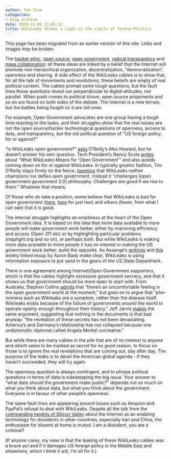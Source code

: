 ```yaml
---
author: Tom Slee
categories:
- blog archive
date: 2010-12-05 21:05:12
title: WikiLeaks Shines a Light on the Limits of Techno-Politics
---
```


::: {.callout-note}

This page has been migrated from an earlier version of this site. 
Links and images may be broken.

:::



				

The [hacker ethic](http://en.wikipedia.org/wiki/Hacker_ethic), [open source](http://en.wikipedia.org/wiki/Open_source_movement), [open government](http://en.wikipedia.org/wiki/Open_government), [radical transparency](http://www.wired.com/wired/archive/15.04/wired40_ceo.html) and [mass collaboration](http://en.wikipedia.org/wiki/Mass_collaboration): all these ideas are linked by a belief that the Internet will promote  non-hierarchical organization, decentralization, “democratization”,  openness and sharing. A  side effect of the WikiLeaks cables is to show  that, for all the talk of movements and revolutions, these beliefs are  empty of real political content. The cables prompt some tough questions,  but the fault lines those questions reveal run perpendicular to digital  attitudes, not parallel. When push comes to political shove, open  source proponents and so on are found on both sides of the debate. The  Internet is a new terrain, but the battles being fought on it are old  ones.  
  
For  example, Open Government advocates are one group having a tough time  reacting to the leaks, and their struggles show that the real issues are  not the open source/hacker technological questions of openness, access  to data, and transparency, but the old political question of “US foreign  policy, for or against?”  
  
“Is WikiLeaks open government?” [asks](http://gov20.govfresh.com/is-wikileaks-open-government/) O’Reilly’s Alex Howard, but he doesn’t answer his own question. Tech President’s Nancy Scola [writes](http://techpresident.com/blog-entry/what-wikileaks-means-open-government) about “What WikiLeaks Means for ‘Open Government’” and also avoids  coming down on for or against WikiLeaks. In typically gnomic fashion,  Tim O’Reilly stays firmly on the fence, [tweeting](http://twitter.com/#%21/timoreilly/status/8943982939738113) that WikiLeaks neither champions nor defies open government, instead it  “*challenges* [open government government 2.0] philosophy. Challenges  are good if we rise to them.” Whatever that means.  
  
Of those who do take a position, some believe that WIkiLeaks is bad for open government ([here](http://govinthelab.com/wikileaks-is-a-blow-to-open-government/), [here](http://anthonydwilliams.com/2010/11/29/could-wikileaks-set-back-open-government/) for just two) and others (fewer, from what I can see) that it is good.  
  
The  internal struggle highlights an emptiness at the heart of the Open  Government idea. It is based on the idea that more data available to  more people will make government work better, either by improving  efficiency and access (Open 311 etc) or by highlighting particular  problems (maplight.org and so on), or perhaps both. But while WikiLeaks  is making more data available to more people it has no interest in  making the US government work better: quite the opposite. As Assange’s [writings](http://cryptome.org/0002/ja-conspiracies.pdf) and [this](http://zunguzungu.wordpress.com/2010/11/29/julian-assange-and-the-computer-conspiracy-%E2%80%9Cto-destroy-this-invisible-government%E2%80%9D/) widely linked essay by Aaron Bady make clear, WikiLeaks is using  information exposure to put sand in the gears of the US State  Department.  
  
There  is one agreement among Internet/Open Government supporters, which is  that the cables highlight excessive government secrecy, and that it  shows us that government should be more open to start with. From  Australia, Stephen Collins [admits](http://www.acidlabs.org/2010/11/30/open-government-in-a-wikileaks-world/) that “there’s an uncomfortable feeling in the open government world at  the moment,” but goes on to argue that “phe­nom­ena such as Wik­ileaks  are a symp­tom,  rather than the dis­ease itself. Wik­ileaks exists because of the  fail­ure of governments around the world to operate openly enough  through­out their his­tory.” Jeff Jarvis [makes](http://www.buzzmachine.com/2010/12/04/wikileaks-power-shifts-from-secrecy-to-transparency/) the same argument, suggesting that nothing in the documents is that bad  anyway: “the revelation of these secrets has not been devastating.  America’s and Germany’s relationship has not collapsed because one  undiplomatic diplomat called Angela Merkel uncreative.”  
  
But  while there are many cables in the pile that are of no interest to  anyone and which seem to be marked as secret for no good reason, to  focus on those is to ignore the real revelations that are coming out,  day after day. The purpose of the leaks is to derail the American global  agenda - if they haven’t succeeded, they will try again.  
  
The  openness question is always contingent, and to phrase political  questions in terms of data is sidestepping the big issue. Your answer to  “what data should the government make public?” depends not so much on  what you think about data, but what you think about the government.  Everyone is in favour of other people’s openness.  
  
The  same fault lines are appearing around issues such as Amazon and  PayPal’s refusal to deal with WikiLeaks. Despite all the talk from the [commanding heights of Silicon Valley](http://www.foreignaffairs.com/articles/66781/eric-schmidt-and-jared-cohen/the-digital-disruption) about the Internet as an enabling technology for dissidents in other  countries, especially Iran and China, the enthusiasm for dissent at home  is muted. I am a dissident, you are a criminal?  
  
(If  anyone cares, my view is that the leaking of these WikiLeaks cables was  a brave act and if it damages US foreign policy in the Middle East and  elsewhere, which I think it will, I’m all for it.)


		
